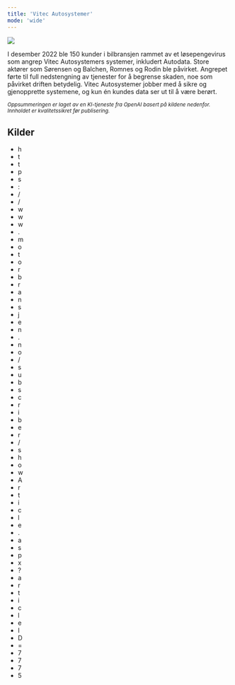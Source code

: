 ```yaml
---
title: 'Vitec Autosystemer'
mode: 'wide'
---
```


<Frame>
<img src="/images/vitec.png" noZoom/>
</Frame>

I desember 2022 ble 150 kunder i bilbransjen rammet av et løsepengevirus som angrep Vitec Autosystemers systemer, inkludert Autodata. Store aktører som Sørensen og Balchen, Romnes og Rodin ble påvirket. Angrepet førte til full nedstengning av tjenester for å begrense skaden, noe som påvirket driften betydelig. Vitec Autosystemer jobber med å sikre og gjenopprette systemene, og kun én kundes data ser ut til å være berørt.

<sup><i>Oppsummeringen er laget av en KI-tjeneste fra OpenAI basert på kildene nedenfor. Innholdet er kvalitetssikret før publisering.</i></sup>

## Kilder
- h
- t
- t
- p
- s
- :
- /
- /
- w
- w
- w
- .
- m
- o
- t
- o
- r
- b
- r
- a
- n
- s
- j
- e
- n
- .
- n
- o
- /
- s
- u
- b
- s
- c
- r
- i
- b
- e
- r
- /
- s
- h
- o
- w
- A
- r
- t
- i
- c
- l
- e
- .
- a
- s
- p
- x
- ?
- a
- r
- t
- i
- c
- l
- e
- I
- D
- =
- 7
- 7
- 7
- 5
